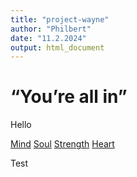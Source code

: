 ```yaml
---
title: "project-wayne"
author: "Philbert"
date: "11.2.2024"
output: html_document
---
```


# "You're all in"

Hello

[Mind](Mind.html)
[Soul](Soul.html)
[Strength](Strength.html)
[Heart](Heart.html)

Test